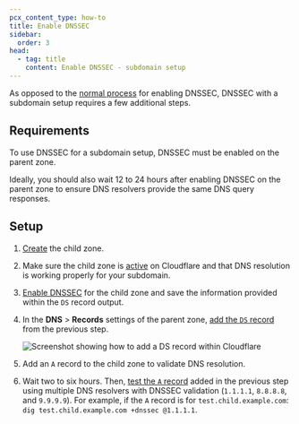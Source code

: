 ```yaml
---
pcx_content_type: how-to
title: Enable DNSSEC
sidebar:
  order: 3
head:
  - tag: title
    content: Enable DNSSEC - subdomain setup
---
```


As opposed to the [normal process](/dns/dnssec/) for enabling DNSSEC, DNSSEC with a subdomain setup requires a few additional steps.

## Requirements

To use DNSSEC for a subdomain setup, DNSSEC must be enabled on the parent zone.

Ideally, you should also wait 12 to 24 hours after enabling DNSSEC on the parent zone to ensure DNS resolvers provide the same DNS query responses.

## Setup

1. [Create](/dns/zone-setups/subdomain-setup/setup/#how-to) the child zone.

2. Make sure the child zone is [active](/dns/zone-setups/reference/domain-status/) on Cloudflare and that DNS resolution is working properly for your subdomain.

3. [Enable DNSSEC](/dns/dnssec/) for the child zone and save the information provided within the `DS` record output.

4. In the **DNS** > **Records** settings of the parent zone, [add the `DS` record](/dns/manage-dns-records/how-to/create-dns-records/) from the previous step.

   ![Screenshot showing how to add a DS record within Cloudflare](~/assets/images/dns/ds-record-example.png)

5. Add an `A` record to the child zone to validate DNS resolution.

6. Wait two to six hours. Then, [test the `A` record](/dns/dnssec/troubleshooting/#test-dnssec-with-dig) added in the previous step using multiple DNS resolvers with DNSSEC validation (`1.1.1.1`, `8.8.8.8`, and `9.9.9.9`). For example, if the `A` record is for `test.child.example.com`: `dig test.child.example.com +dnssec @1.1.1.1`.
